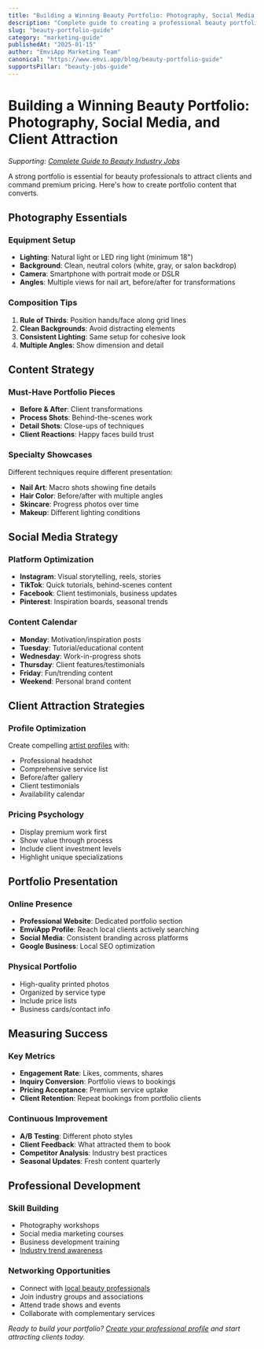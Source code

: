 ```yaml
---
title: "Building a Winning Beauty Portfolio: Photography, Social Media, and Client Attraction"
description: "Complete guide to creating a professional beauty portfolio that attracts clients and grows your business. Photography tips, social media strategy, and more."
slug: "beauty-portfolio-guide"
category: "marketing-guide"
publishedAt: "2025-01-15"
author: "EmviApp Marketing Team"
canonical: "https://www.emvi.app/blog/beauty-portfolio-guide"
supportsPillar: "beauty-jobs-guide"
---
```


# Building a Winning Beauty Portfolio: Photography, Social Media, and Client Attraction

*Supporting: [Complete Guide to Beauty Industry Jobs](/blog/beauty-jobs-guide)*

A strong portfolio is essential for beauty professionals to attract clients and command premium pricing. Here's how to create portfolio content that converts.

## Photography Essentials

### Equipment Setup
- **Lighting**: Natural light or LED ring light (minimum 18")
- **Background**: Clean, neutral colors (white, gray, or salon backdrop)
- **Camera**: Smartphone with portrait mode or DSLR
- **Angles**: Multiple views for nail art, before/after for transformations

### Composition Tips
1. **Rule of Thirds**: Position hands/face along grid lines
2. **Clean Backgrounds**: Avoid distracting elements
3. **Consistent Lighting**: Same setup for cohesive look
4. **Multiple Angles**: Show dimension and detail

## Content Strategy

### Must-Have Portfolio Pieces
- **Before & After**: Client transformations
- **Process Shots**: Behind-the-scenes work
- **Detail Shots**: Close-ups of techniques
- **Client Reactions**: Happy faces build trust

### Specialty Showcases
Different techniques require different presentation:
- **Nail Art**: Macro shots showing fine details
- **Hair Color**: Before/after with multiple angles
- **Skincare**: Progress photos over time
- **Makeup**: Different lighting conditions

## Social Media Strategy

### Platform Optimization
- **Instagram**: Visual storytelling, reels, stories
- **TikTok**: Quick tutorials, behind-scenes content
- **Facebook**: Client testimonials, business updates
- **Pinterest**: Inspiration boards, seasonal trends

### Content Calendar
- **Monday**: Motivation/inspiration posts
- **Tuesday**: Tutorial/educational content
- **Wednesday**: Work-in-progress shots
- **Thursday**: Client features/testimonials
- **Friday**: Fun/trending content
- **Weekend**: Personal brand content

## Client Attraction Strategies

### Profile Optimization
Create compelling [artist profiles](/artists) with:
- Professional headshot
- Comprehensive service list
- Before/after gallery
- Client testimonials
- Availability calendar

### Pricing Psychology
- Display premium work first
- Show value through process
- Include client investment levels
- Highlight unique specializations

## Portfolio Presentation

### Online Presence
- **Professional Website**: Dedicated portfolio section
- **EmviApp Profile**: Reach local clients actively searching
- **Social Media**: Consistent branding across platforms
- **Google Business**: Local SEO optimization

### Physical Portfolio
- High-quality printed photos
- Organized by service type
- Include price lists
- Business cards/contact info

## Measuring Success

### Key Metrics
- **Engagement Rate**: Likes, comments, shares
- **Inquiry Conversion**: Portfolio views to bookings
- **Pricing Acceptance**: Premium service uptake
- **Client Retention**: Repeat bookings from portfolio clients

### Continuous Improvement
- **A/B Testing**: Different photo styles
- **Client Feedback**: What attracted them to book
- **Competitor Analysis**: Industry best practices
- **Seasonal Updates**: Fresh content quarterly

## Professional Development

### Skill Building
- Photography workshops
- Social media marketing courses
- Business development training
- [Industry trend awareness](/blog/beauty-industry-trends-2025)

### Networking Opportunities
- Connect with [local beauty professionals](/artists)
- Join industry groups and associations
- Attend trade shows and events
- Collaborate with complementary services

*Ready to build your portfolio? [Create your professional profile](/signup) and start attracting clients today.*